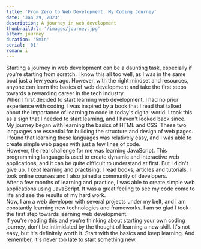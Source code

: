 ```yaml
---
title: 'From Zero to Web Development: My Coding Journey'
date: 'Jan 29, 2023'
description: A journey in web development
thumbnailUrl: '/images/journey.jpg'
alter: journey
duration: '5min'
serial: '01'
roman: i
---
```


<div>
  Starting a journey in web development can be a daunting task, especially if
  you're starting from scratch. I know this all too well, as I was in the same
  boat just a few years ago. However, with the right mindset and resources,
  anyone can learn the basics of web development and take the first steps
  towards a rewarding career in the tech industry.
</div>

<div>
  When I first decided to start learning web development, I had no prior
  experience with coding. I was inspired by a book that I read that talked about
  the importance of learning to code in today's digital world. I took this as a
  sign that I needed to start learning, and I haven't looked back since.
</div>

<div>
  My journey began with learning the basics of HTML and CSS. These two languages
  are essential for building the structure and design of web pages. I found that
  learning these languages was relatively easy, and I was able to create simple
  web pages with just a few lines of code.
</div>

<div>
  However, the real challenge for me was learning JavaScript. This programming
  language is used to create dynamic and interactive web applications, and it
  can be quite difficult to understand at first. But I didn't give up. I kept
  learning and practising, I read books, articles and tutorials, I took online
  courses and I also joined a community of developers.
</div>

<div>
  After a few months of learning and practice, I was able to create simple web
  applications using JavaScript. It was a great feeling to see my code come to
  life and see the results of my hard work.
</div>

<div>
  Now, I am a web developer with several projects under my belt, and I am
  constantly learning new technologies and frameworks. I am so glad I took the
  first step towards learning web development.
</div>

<div>
  If you're reading this and you're thinking about starting your own coding
  journey, don't be intimidated by the thought of learning a new skill. It's not
  easy, but it's definitely worth it. Start with the basics and keep learning.
  And remember, it's never too late to start something new.
</div>
